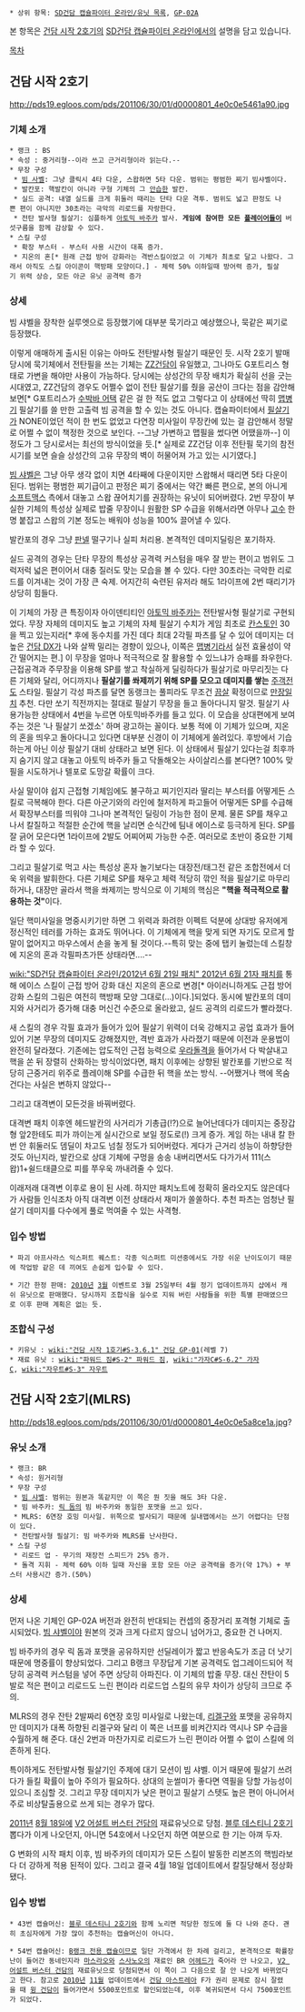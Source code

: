  * 상위 항목: [[SD건담 캡슐파이터 온라인/유닛 목록]], [[GP-02A]]

본 항목은 [[건담 시작 2호기]]의 [[SD건담 캡슐파이터 온라인]]에서의 설명을 담고 있습니다.

[[목차]]
== 건담 시작 2호기 ==
http://pds19.egloos.com/pds/201106/30/01/d0000801_4e0c0e5461a90.jpg

=== 기체 소개 ===
 * 랭크 : BS
 * 속성 : 중거리형--이라 쓰고 근거리형이라 읽는다.--
 * 무장 구성
  * [[빔 사벨]]: 그냥 클릭시 4타 다운, 스왑하면 5타 다운. 범위는 평범한 찌기 빔샤벨이다.
  * 발칸포: 핵발칸이 아니라 구형 기체의 그 [[안습]]한 발칸.
  * 실드 공격: 내열 실드를 크게 휘둘러 때리는 단타 다운 격투. 범위도 넓고 판정도 나쁜 편이 아니지만 30초라는 극악의 리로드를 자랑한다.
  * 전탄 발사형 필살기: 심플하게 [[아토믹 바주카]] 발사. '''게임에 참여한 모든 [[플레이어]]들이''' 버섯구름을 함께 감상할 수 있다.
 * 스킬 구성
  * 확장 부스터 - 부스터 사용 시간이 대폭 증가.
  * 지온의 혼[* 원래 근접 방어 강화라는 격반스킬이었고 이 기체가 최초로 달고 나왔다. 그래서 아직도 스킬 아이콘이 핵방패 모양이다.] - 체력 50% 이하일때 방어력 증가, 필살기 위력 상승, 모든 아군 유닛 공격력 증가

=== 상세 ===
빔 샤벨을 장착한 실루엣으로 등장했기에 대부분 묵기라고 예상했으나, 묵같은 찌기로 등장했다.

이렇게 애매하게 출시된 이유는 아마도 전탄발사형 필살기 때문인 듯. 시작 2호기 발매 당시에 묵기체에서 전탄필을 쓰는 기체는 [[ZZ건담]]이 유일했고, 그나마도 G포트리스 형태로 가변을 해야만 사용이 가능하다. 당시에는 상성간의 무장 배치가 확실히 선을 긋는 시대였고, ZZ건담의 경우도 어쩔수 없이 전탄 필살기를 줬을 공산이 크다는 점을 감안해 보면[* G포트리스가 [[수박바 어택]] 같은 걸 한 적도 없고 그렇다고 이 상태에선 딱히 [[맵병기]] 필살기를 쓸 만한 고출력 빔 공격을 할 수 있는 것도 아니다. 캡슐파이터에서 [[필살기]]가 NONE이었던 적이 한 번도 없었고 다연장 미사일이 무장칸에 있는 걸 감안해서 정말로 어쩔 수 없이 책정한 것으로 보인다. --그냥 가변하고 맵필을 썼다면 어땠을까--] 이 정도가 그 당시로서는 최선의 방식이었을 듯.[* 실제로 ZZ건담 이후 전탄필 묵기의 참전 시기를 보면 슬슬 상성간의 고유 무장의 벽이 허물어져 가고 있는 시기였다.]

[[빔 샤벨]]은 그냥 아무 생각 없이 치면 4타째에 다운이지만 스왑해서 때리면 5타 다운이 된다. 범위는 평범한 찌기급이고 판정은 찌기 중에서는 약간 빠른 편으로, 본의 아니게 [[소프트맥스]] 측에서 대놓고 스왑 끊어치기를 권장하는 유닛이 되어버렸다. 2번 무장이 부실한 기체의 특성상 실제로 밥줄 무장이니 원활한 SP 수급을 위해서라면 아무나 [[고수]] 한 명 붙잡고 스왑의 기본 정도는 배워야 성능을 100% 끌어낼 수 있다.

발칸포의 경우 그냥 [[판넬]] 떨구기나 실피 처리용. 본격적인 데미지딜링은 포기하자.

실드 공격의 경우는 단타 무장의 특성상 공격력 커스텀을 매우 잘 받는 편이고 범위도 그럭저럭 넓은 편이어서 대충 질러도 맞는 모습을 볼 수 있다. 다만 30초라는 극악한 리로드를 이겨내는 것이 가장 큰 숙제. 어지간히 숙련된 유저라 해도 1라이프에 2번 때리기가 상당히 힘들다.

이 기체의 가장 큰 특징이자 아이덴티티인 [[아토믹 바주카]]는 전탄발사형 필살기로 구현되었다. 무장 자체의 데미지도 높고 기체의 자체 필살기 수치가 게임 최초로 [[칸스토]]인 30을 찍고 있는지라[* 후에 동수치를 가진 데다 최대 2각필 파츠를 달 수 있어 데미지는 더 높은 [[건담 DX]]가 나와 살짝 밀리는 경향이 있으나, 이쪽은 [[맵병기]]라서 실전 효율성이 약간 떨어지는 편.] 이 무장을 얼마나 적극적으로 잘 활용할 수 있느냐가 승패를 좌우한다. 근접공격과 주무장을 이용해 SP를 쌓고 착실하게 딜링하다가 필살기로 마무리짓는 다른 기체와 달리, 어디까지나 '''필살기를 쏴제끼기 위해 SP를 모으고 데미지를 쌓는''' [[주객전도]] 스타일. 필살기 각성 파츠를 달면 동랭크는 풀피라도 무조건 [[끔살]] 확정이므로 [[만장일치]] 추천.
다만 쏘기 직전까지는 절대로 필살기 무장을 들고 돌아다니지 말것. 필살기 사용가능한 상태에서 4번을 누르면 아토믹바주카를 들고 있다. 이 모습을 상대편에게 보여주는 것은 '나 필살기 쏘겠소' 하며 광고하는 꼴이다. 보통 적에 이 기체가 있으며, 지온의 혼을 띄우고 돌아다니고 있다면 대부분 신경이 이 기체에게 쏠려있다. 후방에서 기습하는게 아닌 이상 필살기 대비 상태라고 보면 된다. 이 상태에서 필살기 있다는걸 최후까지 숨기지 않고 대놓고 아토믹 바주카 들고 닥돌해오는 사이살리스를 본다면? 100% 맞필을 시도하거나 텔포로 도망갈 확률이 크다.

사실 말이야 쉽지 근접형 기체임에도 불구하고 찌기인지라 딸리는 부스터를 어떻게든 스킬로 극복해야 한다. 다른 아군기와의 라인에 철저하게 파고들어 어떻게든 SP를 수급해서 확장부스터를 띄워야 그나마 본격적인 딜링이 가능한 점이 문제. 물론 SP를 채우고 나서 칼질하고 적절한 순간에 핵을 날리면 순식간에 팀내 에이스로 등극하게 된다. SP를 잘 긁어 모은다면 1라이프에 2발도 어찌어찌 가능한 수준. 여러모로 초반이 중요한 기체라 할 수 있다.

그리고 필살기로 먹고 사는 특성상 혼자 놀기보다는 대장전/태그전 같은 조합전에서 더욱 위력을 발휘한다. 다른 기체로 SP를 채우고 체력 적당히 깎인 적을 필살기로 마무리하거나, 대장만 골라서 핵을 쏴제끼는 방식으로 이 기체의 핵심은 '''"핵을 적극적으로 활용하는 것"'''이다.

일단 핵미사일을 명중시키기만 하면 그 위력과 화려한 이펙트 덕분에 상대방 유저에게 정신적인 테러를 가하는 효과도 뛰어나다. 이 기체에게 핵을 맞게 되면 자기도 모르게 할 말이 없어지고 마우스에서 손을 놓게 될 것이다.--특히 맞는 중에 탭키 눌렀는데 스킬창에 지온의 혼과 각필파츠가뜬 상태라면....--

[[wiki:"SD건담 캡슐파이터 온라인/2012년 6월 21일 패치" 2012년 6월 21자 패치]]를 통해 에이스 스킬이 근접 방어 강화 대신 지온의 혼으로 변경[* 아이러니하게도 근접 방어 강화 스킬의 그림은 여전히 핵방패 모양 그대로(…)이다.]되었다. 동시에 발칸포의 데미지와 사거리가 증가해 대충 머신건 수준으로 올라왔고, 실드 공격의 리로드가 빨라졌다.

새 스킬의 경우 각필 효과가 들어가 있어 필살기 위력이 더욱 강해지고 공업 효과가 들어 있어 기본 무장의 데미지도 강해졌지만, 격반 효과가 사라졌기 때문에 이전과 운용법이 완전히 달라졌다. 기존에는 압도적인 근접 능력으로 [[우라돌격]]을 들어가서 다 박살내고 핵을 쏜 뒤 장렬히 산화하는 방식이었다면, 패치 이후에는 상향된 발칸포를 기반으로 적당히 근중거리 위주로 플레이해 SP를 수급한 뒤 핵을 쏘는 방식. --어쨌거나 핵에 목숨 건다는 사실은 변하지 않았다--

그리고 대격변이 모든것을 바꿔버렸다.

대격변 패치 이후엔 헤드발칸의 사거리가 기총급(!?)으로 늘어난데다가 데미지는 중장갑형 앞2한테도 피가 까이는게 실시간으로 보일 정도로(!) 크게 증가. 게임 하는 내내 칼 한번 안 휘둘러도 뎀딜이 차고도 넘칠 정도가 되어버렸다. 게다가 근거리 성능이 하향당한 것도 아닌지라, 발칸으로 상대 기체에 구멍을 송송 내버리면서도 다가가서 111(스왑)1+쉴드태클으로 피를 쭈우욱 까내려줄 수 있다.

이래저래 대격변 이후로 용이 된 사례. 하지만 패치노트에 정확히 올라오지도 않은데다가 사람들 인식조차 아직 대격변 이전 상태라서 재미가 쏠쏠하다. 추천 파츠는 엄청난 필살기 데미지를 다수에게 풀로 먹여줄 수 있는 사격형.
  
=== 입수 방법 ===
 * 파괴 아프사라스 익스퍼트 퀘스트: 각종 익스퍼트 미션중에서도 가장 쉬운 난이도이기 때문에 작업방 같은 데 끼여도 손쉽게 입수할 수 있다.

 * 기간 한정 판매: [[2010년]] [[3월]] 이벤트로 3월 25일부터 4월 정기 업데이트까지 샵에서 캐쉬 유닛으로 판매했다. 당시까지 조합식을 실수로 지워 버린 사람들을 위한 특별 판매였으므로 이후 판매 계획은 없는 듯.

=== 조합식 구성 ===
 * 키유닛 : [[wiki:"건담 시작 1호기#S-3.6.1" 건담 GP-01]](레벨 7)
 * 재료 유닛 : [[wiki:"파워드 짐#S-2" 파워드 짐]], [[wiki:"가자C#S-6.2" 가자C]], [[wiki:"자우트#S-3" 자우트]]

== 건담 시작 2호기(MLRS) ==
http://pds18.egloos.com/pds/201106/30/01/d0000801_4e0c0e5a8ce1a.jpg?

=== 유닛 소개 ===
 * 랭크: BR
 * 속성: 원거리형
 * 무장 구성
  * [[빔 샤벨]]: 범위는 원본과 똑같지만 이 쪽은 뭔 짓을 해도 3타 다운.
  * 빔 바주카: [[릭 돔]]의 빔 바주카와 동일한 포맷을 쓰고 있다.
  * MLRS: 6연장 호밍 미사일. 위쪽으로 발사되기 때문에 실내맵에서는 쓰기 어렵다는 단점이 있다.
  * 전탄발사형 필살기: 빔 바주카와 MLRS를 난사한다.
 * 스킬 구성
  * 리로드 업 - 무기의 재장전 스피드가 25% 증가.
  * 돌격 지휘 - 체력 60% 이하 일때 자신을 포함 모든 아군 공격력을 증가(약 17%) + 부스터 사용시간 증가.(50%)

=== 상세 ===
먼저 나온 기체인 GP-02A 버전과 완전히 반대되는 컨셉의 중장거리 포격형 기체로 출시되었다. [[빔 샤벨]]이야 원본의 것과 크게 다르지 않으니 넘어가고, 중요한 건 나머지.

빔 바주카의 경우 릭 돔과 포맷을 공유하지만 선딜레이가 짧고 반응속도가 조금 더 낫기 때문에 명중률이 향상되었다. 그리고 B랭크 무장답게 기본 공격력도 업그레이드되어 적당히 공격력 커스텀을 넣어 주면 상당히 아파진다. 이 기체의 밥줄 무장. 대신 잔탄이 5발로 적은 편이고 리로드도 느린 편이라 리로드업 스킬의 유무 차이가 상당히 크므로 주의.

MLRS의 경우 잔탄 2발짜리 6연장 호밍 미사일로 나왔는데, [[리겔구]]와 포맷을 공유하지만 데미지가 대폭 하향된 리겔구와 달리 이 쪽은 너프를 비켜간지라 역시나 SP 수급을 수월하게 해 준다. 대신 2번과 마찬가지로 리로드가 느린 편이라 어쩔 수 없이 스킬에 의존하게 된다.

특이하게도 전탄발사형 필살기인 주제에 대기 모션이 빔 샤벨. 이거 때문에 필살기 쓰려다가 들킬 확률이 높아 주의가 필요하다. 상대의 눈썰미가 좋다면 역필을 당할 가능성이 있으니 조심할 것. 그리고 무장 데미지가 낮은 편이고 필살기 스텟도 높은 편이 아니어서 주로 비상탈출용으로 쓰게 되는 경우가 많다.

[[2011년]] [[8월 18일]]에 [[V2 어설트 버스터 건담]]의 재료유닛으로 당첨. [[블루 데스티니 2호기]] 뽑다가 이게 나오던지, 아니면 54호에서 나오던지 하면 여분으로 한 기는 아껴 두자.

G 변화의 시작 패치 이후, 빔 바주카의 데미지가 모든 스킬이 발동한 리본즈의 핵빔라보다 더 강하게 적용 된적이 있다. 그리고 결국 4월 18일 업데이트에서 칼질당해서 정상화됐다.

=== 입수 방법 ===
 * 43번 캡슐머신: [[블루 데스티니 2호기]]와 함께 노리면 적당한 정도에 둘 다 나와 준다. 괜히 초심자에게 가장 많이 추천하는 캡슐머신이 아니다.

 * 54번 캡슐머신: [[B랭크 전용 캡슐]]이므로 일단 가격에서 한 차례 걸리고, 본격적으로 확률장난이 들어간 동네인지라 [[마스라오]]와 [[스사노오]]의 재료인 BR [[어헤드]]가 죽어라 안 나오고, [[V2 어설트 버스터 건담]]의 재료유닛으로 당첨되면서 이 쪽이 그 다음으로 잘 안 나오게 바뀌었다고 한다. 참고로 [[2010년]] [[11월]] 업데이트에서 [[건담 아스트레아]] F가 권리 문제로 잠시 잘렸을 때 [[윙 건담]]이 들어가면서 5500포인트로 할인되었는데, 이후 복귀되면서 다시 7500포인트가 되었다.
